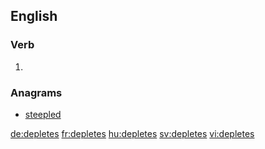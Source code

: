 
==English==

===Verb===
{{head|en}}

# {{en-third-person singular of|deplete}}

===Anagrams===
* [[steepled#English|steepled]]

[[de:depletes]]
[[fr:depletes]]
[[hu:depletes]]
[[sv:depletes]]
[[vi:depletes]]